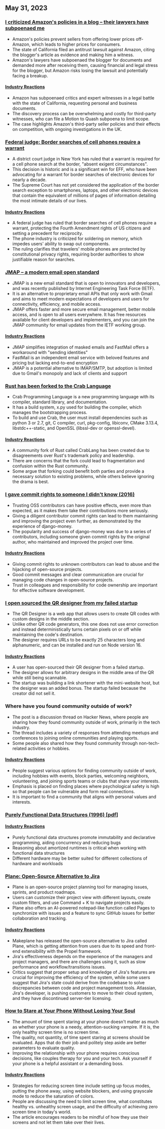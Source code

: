 

<CallToAction />

<Steps>

## May 31, 2023

### [I criticized Amazon's policies in a blog – their lawyers have subpoenaed me](https://twitter.com/Molson_Hart/status/1663582588210905091)

- Amazon's policies prevent sellers from offering lower prices off-Amazon, which leads to higher prices for consumers.
- The state of California filed an antitrust lawsuit against Amazon, citing the blogger's article as evidence and making him a witness.
- Amazon's lawyers have subpoenaed the blogger for documents and demanded more after receiving them, causing financial and legal stress for the blogger, but Amazon risks losing the lawsuit and potentially facing a breakup.

#### [Industry Reactions](http://news.ycombinator.com/item?id=36127800)

- Amazon has subpoenaed critics and expert witnesses in a legal battle with the state of California, requesting personal and business documents.
- The discovery process can be overwhelming and costly for third-party witnesses, who can file a Motion to Quash subpoena to limit scope.
- The case highlights Amazon's third-party seller policies and their effects on competition, with ongoing investigations in the UK.

### [Federal judge: Border searches of cell phones require a warrant](https://www.eff.org/deeplinks/2023/05/federal-judge-makes-history-holding-border-searches-cell-phones-require-warrant)

- A district court judge in New York has ruled that a warrant is required for a cell phone search at the border, "absent exigent circumstances".
- This decision is historic and is a significant win for EFF, who have been advocating for a warrant for border searches of electronic devices for nearly a decade.
- The Supreme Court has not yet considered the application of the border search exception to smartphones, laptops, and other electronic devices that contain the equivalent of millions of pages of information detailing the most intimate details of our lives.

#### [Industry Reactions](http://news.ycombinator.com/item?id=36130166)

- A federal judge has ruled that border searches of cell phones require a warrant, protecting the Fourth Amendment rights of US citizens and setting a precedent for reciprocity.
- The phone industry is criticized for soldering on memory, which impedes users' ability to swap out components.
- The ruling clarifies that travelers' mobile phones are protected by constitutional privacy rights, requiring border authorities to show justifiable reason for searches.

### [JMAP – a modern email open standard](https://jmap.io/)

- JMAP is a new email standard that is open to innovators and developers, and was recently published by Internet Engineering Task Force (IETF).
- It is an alternative to proprietary email APIs that only work with Gmail and aims to meet modern expectations of developers and users for connectivity, efficiency, and mobile access.
- JMAP offers faster and more secure email management, better mobile access, and is open to all users everywhere. It has free resources available for client developers and implementers, and you can join the JMAP community for email updates from the IETF working group.

#### [Industry Reactions](http://news.ycombinator.com/item?id=36127703)

- JMAP simplifies integration of masked emails and FastMail offers a workaround with "sending identities"
- FastMail is an independent email service with beloved features and pricing but lacking end-to-end encryption
- JMAP is a potential alternative to IMAP/SMTP, but adoption is limited due to Gmail's monopoly and lack of clients and support

### [Rust has been forked to the Crab Language](https://github.com/crablang/crab)

- Crab Programming Language is a new programming language with its compiler, standard library, and documentation.
- It has a build system, x.py used for building the compiler, which manages the bootstrapping process.
- To build and use Crab, the user must install dependencies such as python 3 or 2.7, git, C compiler, curl, pkg-config, libiconv, CMake 3.13.4, libstdc++-static, and OpenSSL (libssl-dev or openssl-devel).

#### [Industry Reactions](http://news.ycombinator.com/item?id=36122270)

- A community fork of Rust called CrabLang has been created due to disagreements over Rust's trademark policy and leadership.
- There are concerns that the fork could lead to fragmentation and confusion within the Rust community.
- Some argue that forking could benefit both parties and provide a necessary solution to existing problems, while others believe ignoring the drama is best.

### [I gave commit rights to someone I didn't know (2016)](https://tech.davis-hansson.com/p/clickbait/)

- Trusting OSS contributors can have positive effects, even more than expected, as it makes them take their contributions more seriously.
- Giving a diligent contributor commit rights can lead to them maintaining and improving the project even further, as demonstrated by the experience of django-money.
- The popularity and success of django-money was due to a series of contributors, including someone given commit rights by the original author, who maintained and improved the project over time.

#### [Industry Reactions](http://news.ycombinator.com/item?id=36120972)

- Giving commit rights to unknown contributors can lead to abuse and the hijacking of open-source projects.
- Good commit messages and clear communication are crucial for managing code changes in open-source projects.
- Trust in colleagues and responsibility for code ownership are important for effective software development.

### [I open sourced the QR designer from my failed startup](https://github.com/kochrt/qr-designer)

- The QR Designer is a web app that allows users to create QR codes with custom designs in the middle section.
- Unlike other QR code generators, this one does not use error correction and instead deterministically turns certain pixels on or off while maintaining the code's destination.
- The designer requires URLs to be exactly 25 characters long and alphanumeric, and can be installed and run on Node version 16.

#### [Industry Reactions](http://news.ycombinator.com/item?id=36128082)

- A user has open-sourced their QR designer from a failed startup.
- The designer allows for arbitrary designs in the middle area of the QR while still being scannable.
- The startup was building a link shortener with the mini-website host, but the designer was an added bonus. The startup failed because the creator did not sell it.

### Where have you found community outside of work?

- The post is a discussion thread on Hacker News, where people are sharing how they found community outside of work, primarily in the tech industry.
- The thread includes a variety of responses from attending meetups and conferences to joining online communities and playing sports.
- Some people also shared how they found community through non-tech-related activities or hobbies.

#### [Industry Reactions](http://news.ycombinator.com/item?id=36128618)

- People suggest various options for finding community outside of work, including hobbies with events, block parties, welcoming neighbors, volunteering, and joining sports teams or clubs that share your interests.
- Emphasis is placed on finding places where psychological safety is high so that people can be vulnerable and form real connections.
- It is important to find a community that aligns with personal values and interests.

### [Purely Functional Data Structures (1996) [pdf]](https://www.cs.cmu.edu/~rwh/students/okasaki.pdf)

#### [Industry Reactions](http://news.ycombinator.com/item?id=36123651)

- Purely functional data structures promote immutability and declarative programming, aiding concurrency and reducing bugs
- Reasoning about amortized runtimes is critical when working with functional data structures
- Different hardware may be better suited for different collections of hardware and workloads

### [Plane: Open-Source Alternative to Jira](https://github.com/makeplane/plane)

- Plane is an open-source project planning tool for managing issues, sprints, and product roadmaps.
- Users can customize their project view with different layouts, create custom filters, and use Command + K to navigate projects easily.
- Plane also offers an AI-powered notepad-like function called Pages to synchronize with issues and a feature to sync GitHub issues for better collaboration and tracking.

#### [Industry Reactions](http://news.ycombinator.com/item?id=36129594)

- Makeplane has released the open-source alternative to Jira called Plane, which is getting attention from users due to its speed and front-end extensibility with the Propel framework.
- Jira's effectiveness depends on the experience of the managers and project managers, and there are challenges using it, such as slow performance and workflow/transitions issues.
- Critics suggest that proper setup and knowledge of Jira's features are crucial for improving the efficiency of the system, while some users suggest that Jira's state could derive from the codebase to solve discrepancies between code and project management tools. Atlassian, Jira's developer, is pushing customers to move to their cloud system, and they have discontinued server-tier licensing.

### [How to Stare at Your Phone Without Losing Your Soul](https://simone.org/tracking-screen-time/)

- The amount of time spent staring at your phone doesn't matter as much as whether your phone is a needy, attention-sucking vampire. If it is, the only healthy screen time is no screen time.
- The quality, not quantity, of time spent staring at screens should be evaluated. Apps that do their job and politely step aside are better parameters to evaluate quality.
- Improving the relationship with your phone requires conscious decisions, like couples therapy for you and your tech. Ask yourself if your phone is a helpful assistant or a demanding boss.

#### [Industry Reactions](http://news.ycombinator.com/item?id=36120457)

- Strategies for reducing screen time include setting up focus modes, putting the phone away, using website blockers, and using grayscale mode to reduce the saturation of colors.
- People are discussing the need to limit screen time, what constitutes healthy vs. unhealthy screen usage, and the difficulty of achieving zero screen time in today's world.
- The article encourages readers to be mindful of how they use their screens and not let them take over their lives.

</Steps>
